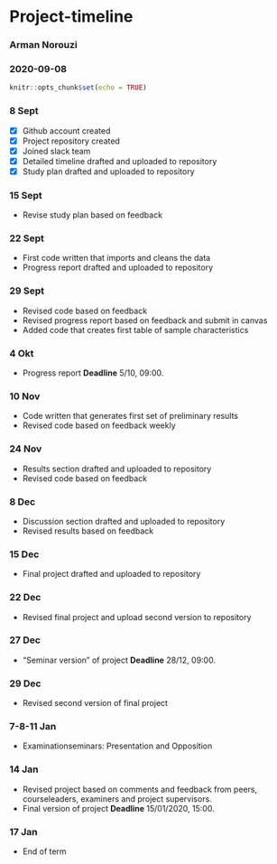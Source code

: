 
#  **Project-timeline**
\vspace{-0.5cm}
### **Arman Norouzi**
\vspace{-0.5cm}
### **2020-09-08**


```{r setup, include=FALSE}
knitr::opts_chunk$set(echo = TRUE)
```
\fontsize{12}{22}
\selectfont

### 8 Sept
- [x] Github account created                                     
- [x] Project repository created  
- [x] Joined slack team  
- [x] Detailed timeline drafted and uploaded to repository  
- [x] Study plan drafted and uploaded to repository  

### 15 Sept
- Revise study plan based on feedback 

### 22 Sept
- First code written that imports and cleans the data  
- Progress report drafted and uploaded to repository

### 29 Sept
- Revised code based on feedback
- Revised progress report based on feedback and submit in canvas
- Added code that creates first table of sample characteristics

### 4 Okt
- Progress report **Deadline** 5/10, 09:00.

### 10 Nov
- Code written that generates first set of preliminary results
- Revised code based on feedback weekly

### 24 Nov
- Results section drafted and uploaded to repository
- Revised code based on feedback

### 8 Dec		
- Discussion section drafted and uploaded to repository
- Revised results based on feedback

### 15 Dec
- Final project drafted and uploaded to repository

### 22 Dec
- Revised final project and upload second version to repository

### 27 Dec
- "Seminar version" of project **Deadline** 28/12, 09:00.

### 29 Dec
- Revised second version of final project

### 7-8-11 Jan
- Examinationseminars: Presentation and Opposition

### 14 Jan
- Revised project based on comments and feedback from peers, courseleaders, examiners and project supervisors.
- Final version of project **Deadline** 15/01/2020, 15:00.

### 17 Jan
- End of term
